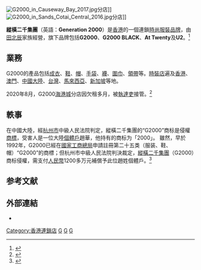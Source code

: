 {{Infobox company
| name = G2000
| logo = [[File:G2000_logo.svg|200px]]
| company_type = [[私人公司|私人公司]]
| foundation = 1980年
| founder = [[田元灝家族|田元灝家族]]<ref>{{Cite web|url=https://hk.lifestyle.appledaily.com/nextplus/magazine/article/20020815/2_2772649/|title=田 家 少 爺 爭 威 上 位 | 2002-08-15 | 壹週刊 | 蘋果日報|website=Apple Daily 蘋果日報}}</ref>
| location = {{HK}}
| revenue = 
| net_income = 
| key_people = [[田北辰|田北辰]]
| slogan = 
| products = [[服装|服装]]
| industry = [[零售|零售]]
| num_employees =  
| subsid = 
| homepage = {{Url|http://www.g2000.com.hk}}
}}

[[File:G2000_in_Causeway_Bay_2017.jpg|thumb]]分店]]
[[File:G2000_in_Sands_Cotai_Central_2016.jpg|thumb]]分店]]

'''縱橫二千集團'''（英語：'''Generation 2000'''）是[[香港|香港]]的一個連鎖[[時尚|時尚]][[服裝|服裝]][[品牌|品牌]]，由[[田北辰|田北辰]]家族經營，旗下品牌包括'''G2000'''、'''G2000 BLACK'''、'''At Twenty'''及'''U2'''。<ref>{{Cite web |url=http://www.g2000.com.hk/ |title=縱橫二千集團 G2000 官方網址 |accessdate=2008-01-11 |archive-date=2020-08-16 |archive-url=https://web.archive.org/web/20200816222049/https://www.g2000.com.hk/ |dead-url=yes }}</ref>

==業務==
G2000的產品包括[[成衣|成衣]]、[[鞋|鞋]]、[[帽|帽]]、[[手袋|手袋]]、[[襪|襪]]、[[圍巾|圍巾]]、[[領帶|領帶]]等。[[時裝店|時裝店]]遍及[[香港|香港]]、[[澳門|澳門]]、[[中國大陸|中國大陸]]、[[台灣|台灣]]、[[馬來西亞|馬來西亞]]、[[新加坡|新加坡]]等地。

2020年8月，G2000[[海港城|海港城]]分店因欠租多月，被[[執達吏|執達吏]]接管。<ref>{{Cite news |url=https://inews.hket.com/article/2722643/%E3%80%90%E9%9B%B6%E5%94%AE%E5%AF%92%E5%86%AC%E3%80%91%E6%B5%B7%E6%B8%AF%E5%9F%8EG2000%E5%88%86%E5%BA%97%E8%87%AA2%E6%9C%88%E8%B5%B7%E6%AF%8F%E6%9C%88%E6%8B%96%E6%AC%A0%E4%BA%94%E6%88%90%E7%A7%9F%E9%87%91%E3%80%80%E8%B2%BC%E5%91%8A%E7%A4%BA%E6%8C%87%E5%BA%97%E8%88%96%E5%B7%B2%E8%A2%AB%E5%9F%B7%E9%81%94%E5%90%8F%E6%8E%A5%E7%AE%A1 |title=【零售寒冬】海港城G2000分店自2月起每月拖欠五成租金　貼告示指店舖已被執達吏接管 |publisher=香港經濟日報 |date=2020-08-12}}</ref>

==軼事==
在中國大陸，經[[杭州市|杭州市]]中級人民法院判定，縱橫二千集團的“G2000”商标是侵權[[商標|商標]]，受害人是一位大陸[[个体工商户|個體戶]]趙華，他持有的商标为「2000」。 雖然，早於1992年，G2000已經在[[國家工商總局|國家工商總局]]申請註冊第二十五类（服装、鞋、帽）“G2000”的商標；但杭州市中級人民法院判決裁定，[[縱橫二千集團|縱橫二千集團]]（G2000）商标侵權，需支付[[人民幣|人民幣]]1200多万元補償予此位趙姓個體戶。<ref>{{cite news |author1=何薇 |title=G2000被判侵权 田北辰赴京“伸冤” |url=http://news.sina.com.cn/c/2013-09-05/030028134795.shtml |accessdate=2019-03-12 |work=南方都市报 |publisher=新浪新闻 |date=2013-09-05}}</ref>

==参考文献==
{{reflist|1}}

== 外部連結 ==
{{commonscat|G2000}}
* {{official|http://www.g2000.com.hk}}


[[Category:香港連鎖店|Category:香港連鎖店]]
[[Category:田元灝家族|G]]
[[Category:香港服装公司|G]]
[[Category:香港時裝品牌|G]]